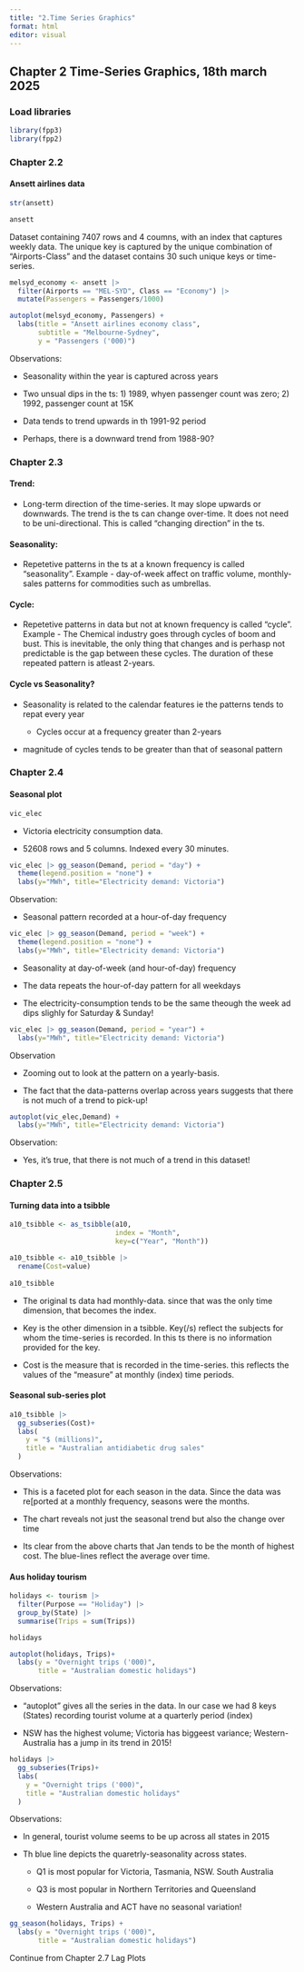 ```yaml
---
title: "2.Time Series Graphics"
format: html
editor: visual
---
```


## Chapter 2 Time-Series Graphics, 18th march 2025

### Load libraries

```r

library(fpp3)
library(fpp2)

```

### Chapter 2.2

#### Ansett airlines data

```r

str(ansett)

```

```r

ansett


```

Dataset containing 7407 rows and 4 coumns, with an index that captures weekly data. The unique key is captured by the unique combination of "Airports-Class" and the dataset contains 30 such unique keys or time-series.

```r

melsyd_economy <- ansett |>
  filter(Airports == "MEL-SYD", Class == "Economy") |>
  mutate(Passengers = Passengers/1000)

autoplot(melsyd_economy, Passengers) +
  labs(title = "Ansett airlines economy class",
       subtitle = "Melbourne-Sydney",
       y = "Passengers ('000)")
```

Observations:

-   Seasonality within the year is captured across years

-   Two unsual dips in the ts: 1) 1989, whyen passenger count was zero; 2) 1992, passenger count at 15K

-   Data tends to trend upwards in th 1991-92 period

-   Perhaps, there is a downward trend from 1988-90?

### Chapter 2.3

#### Trend:

-   Long-term direction of the time-series. It may slope upwards or downwards. The trend is the ts can change over-time. It does not need to be uni-directional. This is called "changing direction" in the ts.

#### Seasonality:

-   Repetetive patterns in the ts at a known frequency is called "seasonality". Example - day-of-week affect on traffic volume, monthly-sales patterns for commodities such as umbrellas.

#### Cycle:

-   Repetetive patterns in data but not at known frequency is called "cycle". Example - The Chemical industry goes through cycles of boom and bust. This is inevitable, the only thing that changes and is perhasp not predictable is the gap between these cycles. The duration of these repeated pattern is atleast 2-years.

#### Cycle vs Seasonality?

-   Seasonality is related to the calendar features ie the patterns tends to repat every year

    -   Cycles occur at a frequency greater than 2-years

-   magnitude of cycles tends to be greater than that of seasonal pattern

### Chapter 2.4

#### Seasonal plot

```r

vic_elec
```

-   Victoria electricity consumption data.

-   52608 rows and 5 columns. Indexed every 30 minutes.

```r

vic_elec |> gg_season(Demand, period = "day") +
  theme(legend.position = "none") +
  labs(y="MWh", title="Electricity demand: Victoria")

```

Observation:

-   Seasonal pattern recorded at a hour-of-day frequency

```r

vic_elec |> gg_season(Demand, period = "week") +
  theme(legend.position = "none") +
  labs(y="MWh", title="Electricity demand: Victoria")
```

-   Seasonality at day-of-week (and hour-of-day) frequency

-   The data repeats the hour-of-day pattern for all weekdays

-   The electricity-consumption tends to be the same theough the week ad dips slighly for Saturday & Sunday!

```r

vic_elec |> gg_season(Demand, period = "year") +
  labs(y="MWh", title="Electricity demand: Victoria")

```

Observation

-   Zooming out to look at the pattern on a yearly-basis.

-   The fact that the data-patterns overlap across years suggests that there is not much of a trend to pick-up!

```r

autoplot(vic_elec,Demand) +
  labs(y="MWh", title="Electricity demand: Victoria")

```

Observation:

-   Yes, it's true, that there is not much of a trend in this dataset!

### Chapter 2.5

#### Turning data into a tsibble

```r

a10_tsibble <- as_tsibble(a10, 
                          index = "Month",
                          key=c("Year", "Month"))

a10_tsibble <- a10_tsibble |>
  rename(Cost=value)
  
a10_tsibble

```

-   The original ts data had monthly-data. since that was the only time dimension, that becomes the index.

-   Key is the other dimension in a tsibble. Key(/s) reflect the subjects for whom the time-series is recorded. In this ts there is no information provided for the key.

-   Cost is the measure that is recorded in the time-series. this reflects the values of the "measure" at monthly (index) time periods.

#### Seasonal sub-series plot

```r

a10_tsibble |>
  gg_subseries(Cost)+
  labs(
    y = "$ (millions)",
    title = "Australian antidiabetic drug sales"
  )
```

Observations:

-   This is a faceted plot for each season in the data. Since the data was re\[ported at a monthly frequency, seasons were the months.

-   The chart reveals not just the seasonal trend but also the change over time

-   Its clear from the above charts that Jan tends to be the month of highest cost. The blue-lines reflect the average over time.

#### Aus holiday tourism

```r

holidays <- tourism |>
  filter(Purpose == "Holiday") |>
  group_by(State) |>
  summarise(Trips = sum(Trips))

holidays
```

```r

autoplot(holidays, Trips)+
  labs(y = "Overnight trips ('000)",
       title = "Australian domestic holidays")

```

Observations:

-   "autoplot" gives all the series in the data. In our case we had 8 keys (States) recording tourist volume at a quarterly period (index)

-    NSW has the highest volume; Victoria has biggeest variance; Western-Australia has a jump in its trend in 2015!

```r

holidays |>
  gg_subseries(Trips)+
  labs(
    y = "Overnight trips ('000)",
    title = "Australian domestic holidays"
  )
```

Observations:

-   In general, tourist volume seems to be up across all states in 2015

-   Th blue line depicts the quaretrly-seasonality across states.

    -   Q1 is most popular for Victoria, Tasmania, NSW. South Australia

    -   Q3 is most popular in Northern Territories and Queensland

    -   Western Australia and ACT have no seasonal variation!

```r

gg_season(holidays, Trips) +
  labs(y = "Overnight trips ('000)",
       title = "Australian domestic holidays")
```

Continue from Chapter 2.7 Lag Plots
